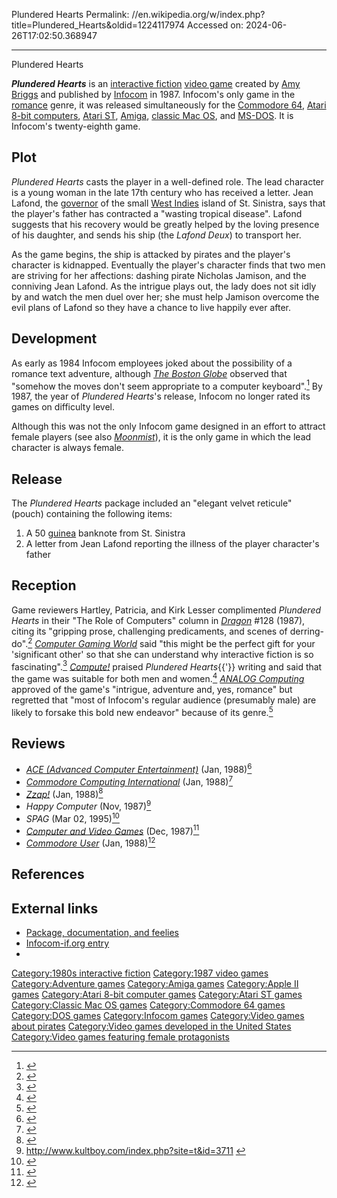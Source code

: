 Plundered Hearts
Permalink: //en.wikipedia.org/w/index.php?title=Plundered_Hearts&oldid=1224117974
Accessed on: 2024-06-26T17:02:50.368947



------
Plundered Hearts
{{Infobox video game
|title = Plundered Hearts
|image = Plundered Hearts box art.jpg
|caption =
|developer = [[Infocom]] 
|publisher = Infocom
|designer = [[Amy Briggs]]
|engine = [[Z-machine]]
|released = July 30, 1987
|genre = [[Interactive fiction]]
|modes = [[Single-player video game|Single-player]]
|platforms = [[Amiga]], [[Apple II]], [[Atari 8-bit]], [[Atari ST]], [[Commodore 64]], [[MS-DOS]], [[Classic Mac OS|Mac]]
}}

'''''Plundered Hearts''''' is an [[interactive fiction]] [[video game]] created by [[Amy Briggs]] and published by [[Infocom]] in 1987. Infocom's only game in the [[romance novel|romance]] genre, it was released simultaneously for the [[Commodore 64]], [[Atari 8-bit computers]], [[Atari ST]], [[Amiga]], [[classic Mac OS]], and [[MS-DOS]]. It is Infocom's twenty-eighth game.

==Plot==
''Plundered Hearts'' casts the player in a well-defined role. The lead character is a young woman in the late 17th century who has received a letter. Jean Lafond, the [[governor]] of the small [[West Indies]] island of St. Sinistra, says that the player's father has contracted a "wasting tropical disease". Lafond suggests that his recovery would be greatly helped by the loving presence of his daughter, and sends his ship (the ''Lafond Deux'') to transport her.

As the game begins, the ship is attacked by pirates and the player's character is kidnapped. Eventually the player's character finds that two men are striving for her affections: dashing pirate Nicholas Jamison, and the conniving Jean Lafond. As the intrigue plays out, the lady does not sit idly by and watch the men duel over her; she must help Jamison overcome the evil plans of Lafond so they have a chance to live happily ever after.

==Development==
As early as 1984 Infocom employees joked about the possibility of a romance text adventure, although ''[[The Boston Globe]]'' observed that "somehow the moves don't seem appropriate to a computer keyboard".<ref name="dyer19840506">{{cite news |url=http://www.csd.uwo.ca/Infocom/Articles/globe84.html |title=Masters of the Game |last=Dyer |first=Richard |date=1984-05-06 |newspaper=[[The Boston Globe]] |archive-url=https://web.archive.org/web/19970607204921/http://www.csd.uwo.ca/Infocom/Articles/globe84.html |archive-date=1997-06-07}}</ref> By 1987, the year of ''Plundered Hearts'''s release, Infocom no longer rated its games on difficulty level.

Although this was not the only Infocom game designed in an effort to attract female players (see also ''[[Moonmist]]''), it is the only game in which the lead character is always female.

==Release==
The ''Plundered Hearts'' package included an "elegant velvet reticule" (pouch) containing the following items:
#A 50 [[Guinea (coin)|guinea]] banknote from St. Sinistra
#A letter from Jean Lafond reporting the illness of the player character's father

==Reception==
Game reviewers Hartley, Patricia, and Kirk Lesser complimented ''Plundered Hearts'' in their "The Role of Computers" column in ''[[Dragon (magazine)|Dragon]]'' #128 (1987), citing its "gripping prose, challenging predicaments, and scenes of derring-do".<ref name="Dragon128">{{cite journal | title=The Role of Computers | last1=Lesser | first1=Hartley | last2=Lesser | first2=Patricia | last3=Lesser | first3=Kirk | journal=Dragon | issue=128 | date=December 1987 | pages=92–96}}</ref> ''[[Computer Gaming World]]'' said "this might be the perfect gift for your 'significant other' so that she can understand why interactive fiction is so fascinating".<ref name="cgw198711">{{cite magazine | title=Christmas Buyers Guide | magazine=[[Computer Gaming World]] | date=November 1987 | pages=20 | url=https://archive.org/details/Computer_Gaming_World_Issue_41/page/n19/mode/2up | issue=41}}</ref> ''[[Compute!]]'' praised ''Plundered Hearts''{{'}} writing and said that the game was suitable for both men and women.<ref name="trunzo198801">{{cite news | url=https://archive.org/stream/1988-01-compute-magazine/Compute_Issue_092_1988_Jan#page/n45/mode/2up | title=Plundered Hearts And Nord And Bert Couldn't Make Head Or Tail Of It | work=Compute! | date=January 1988 | accessdate=10 November 2013 | author=Trunzo, James V. | pages=44}}</ref> ''[[ANALOG Computing]]'' approved of the game's "intrigue, adventure and, yes, romance" but regretted that "most of Infocom's regular audience (presumably male) are likely to forsake this bold new endeavor" because of its genre.<ref name="panak198809">{{cite news | url=http://www.atarimagazines.com/analog/issue64/panak.php | title=Panak Strikes | work=ANALOG Computing | date=September 1988 | accessdate=30 January 2015 | author=Panak, Steve | pages=83}}</ref>

==Reviews==
* ''[[ACE (magazine)|ACE (Advanced Computer Entertainment)]]'' (Jan, 1988)<ref>{{cite web | url=https://archive.org/details/ace-magazine-04/page/n49/mode/2up | title=ACE Magazine Issue 04 | date=January 1988}}</ref>
* ''[[Commodore Computing International]]'' (Jan, 1988)<ref>{{cite web | url=https://archive.org/details/Commodore_Computing_International_Vol_06_No_05_1988-01_Croftward_GB/page/n97/mode/2up | title=Commodore Computing International - Vol 06 No 05 (1988-01) (Croftward) (GB) | date=January 1988}}</ref>
* ''[[Zzap!64|Zzap!]]'' (Jan, 1988)<ref>{{cite web | url=https://archive.org/details/zzap64-magazine-033/page/n77/mode/2up | title=ZZap!64 Magazine Issue 033 | date=January 1987}}</ref>
* ''Happy Computer'' (Nov, 1987)<ref>http://www.kultboy.com/index.php?site=t&id=3711 {{Bare URL inline|date=August 2022}}</ref>
* ''SPAG'' (Mar 02, 1995)<ref>{{cite web | url=http://www.sparkynet.com/spag/p.html#plunder | title=Game Reviews P - SPAG}}</ref>
* ''[[Computer and Video Games]]'' (Dec, 1987)<ref>{{cite web | url=https://archive.org/details/cvg-magazine-074/page/n150/mode/2up | title=CVG Magazine Issue 074 | date=December 1987}}</ref>
* ''[[Commodore User]]'' (Jan, 1988)<ref>{{cite web | url=https://archive.org/details/commodore-user-magazine-52/page/n103/mode/2up | title=Commodore User Magazine Issue 52 | date=January 1988}}</ref>

==References==
{{reflist}}

== External links ==
* [http://gallery.guetech.org/plundered/plundered.html Package, documentation, and feelies]
* [http://www.infocom-if.org/games/plunderedh/plunderedh.html Infocom-if.org entry]
* {{IFDB|id=ddagftras22bnz8h}}

{{Infocom games}}

[[Category:1980s interactive fiction]]
[[Category:1987 video games]]
[[Category:Adventure games]]
[[Category:Amiga games]]
[[Category:Apple II games]]
[[Category:Atari 8-bit computer games]]
[[Category:Atari ST games]]
[[Category:Classic Mac OS games]]
[[Category:Commodore 64 games]]
[[Category:DOS games]]
[[Category:Infocom games]]
[[Category:Video games about pirates]]
[[Category:Video games developed in the United States]]
[[Category:Video games featuring female protagonists]]